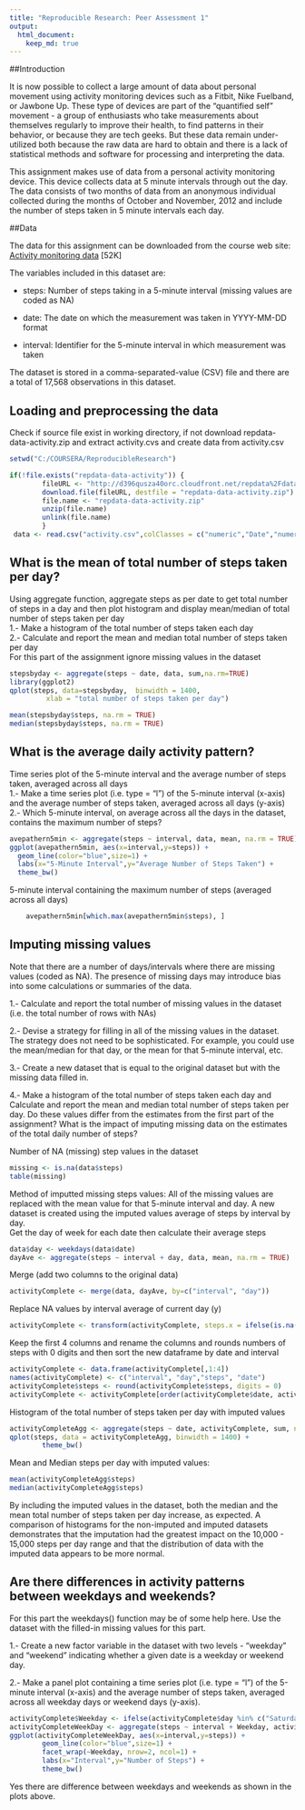 ```yaml
---
title: "Reproducible Research: Peer Assessment 1"
output: 
  html_document:
    keep_md: true
---
```


##Introduction

It is now possible to collect a large amount of data about personal movement using activity monitoring devices such as a Fitbit, Nike Fuelband, or Jawbone Up. These type of devices are part of the "quantified self" movement - a group of enthusiasts who take measurements about themselves regularly to improve their health, to find patterns in their behavior, or because they are tech geeks. But these data remain under-utilized both because the raw data are hard to obtain and there is a lack of statistical methods and software for processing and interpreting the data.

This assignment makes use of data from a personal activity monitoring device. This device collects data at 5 minute intervals through out the day. The data consists of two months of data from an anonymous individual collected during the months of October and November, 2012 and include the number of steps taken in 5 minute intervals each day.

##Data

The data for this assignment can be downloaded from the course web site: [Activity monitoring data](https://d396qusza40orc.cloudfront.net/repdata%2Fdata%2Factivity.zip) [52K]  

The variables included in this dataset are:

- steps: Number of steps taking in a 5-minute interval (missing values are coded as NA)

- date: The date on which the measurement was taken in YYYY-MM-DD format

- interval: Identifier for the 5-minute interval in which measurement was taken

The dataset is stored in a comma-separated-value (CSV) file and there are a total of 17,568 observations in this dataset.


## Loading and preprocessing the data
Check if source file exist in working directory, if not download repdata-data-activity.zip
and extract activity.cvs and create data from activity.csv
```r
setwd("C:/COURSERA/ReproducibleResearch")

if(!file.exists("repdata-data-activity")) {
        fileURL <- "http://d396qusza40orc.cloudfront.net/repdata%2Fdata%2Factivity.zip"
        download.file(fileURL, destfile = "repdata-data-activity.zip")
        file.name <- "repdata-data-activity.zip"
        unzip(file.name)
        unlink(file.name)
        }
 data <- read.csv("activity.csv",colClasses = c("numeric","Date","numeric"))
```

## What is the mean of total number of steps taken per day?
 Using aggregate function,
 aggregate steps as per date to get total number of steps in a day and then plot histogram
 and display mean/median of total number of steps taken per day  
1.- Make a histogram of the total number of steps taken each day  
2.- Calculate and report the mean and median total number of steps taken per day    
For this part of the assignment ignore missing values in the dataset
 
```r
stepsbyday <- aggregate(steps ~ date, data, sum,na.rm=TRUE)
library(ggplot2)
qplot(steps, data=stepsbyday,  binwidth = 1400,
         xlab = "total number of steps taken per day")

mean(stepsbyday$steps, na.rm = TRUE)
median(stepsbyday$steps, na.rm = TRUE)
```



## What is the average daily activity pattern?
Time series plot of the 5-minute interval and the average number of steps taken, 
 averaged across all days  
1.-  Make a time series plot (i.e. type = "l") of the 5-minute interval (x-axis) and the average number of steps taken, averaged across all days (y-axis)  
2.- Which 5-minute interval, on average across all the days in the dataset, contains the maximum number of steps?
```r
avepathern5min <- aggregate(steps ~ interval, data, mean, na.rm = TRUE)
ggplot(avepathern5min, aes(x=interval,y=steps)) + 
  geom_line(color="blue",size=1) +  
  labs(x="5-Minute Interval",y="Average Number of Steps Taken") +
  theme_bw()
```


5-minute interval containing the maximum number of steps (averaged across all days)
```r
    avepathern5min[which.max(avepathern5min$steps), ]
```


## Imputing missing values
Note that there are a number of days/intervals where there are missing values (coded as NA). The presence of missing days may introduce bias into some calculations or summaries of the data.

1.- Calculate and report the total number of missing values in the dataset (i.e. the total number of rows with NAs)

2.- Devise a strategy for filling in all of the missing values in the dataset. The strategy does not need to be sophisticated. For example, you could use the mean/median for that day, or the mean for that 5-minute interval, etc.

3.- Create a new dataset that is equal to the original dataset but with the missing data filled in.

4.- Make a histogram of the total number of steps taken each day and Calculate and report the mean and median total number of steps taken per day. Do these values differ from the estimates from the first part of the assignment? What is the impact of imputing missing data on the estimates of the total daily number of steps?

Number of NA (missing) step values in the dataset
```r
missing <- is.na(data$steps)
table(missing)
```

Method of imputted missing steps values: All of the missing values are replaced with the mean value for that 5-minute interval and day.
A new dataset is created using the imputed values average of steps by interval by day.  
Get the day of week for each date then calculate their average steps
```r
data$day <- weekdays(data$date)
dayAve <- aggregate(steps ~ interval + day, data, mean, na.rm = TRUE) 
```
Merge (add two columns to the original data)
```r
activityComplete <- merge(data, dayAve, by=c("interval", "day"))
```
Replace NA values by interval average of current day (y)
```r
activityComplete <- transform(activityComplete, steps.x = ifelse(is.na(steps.x),steps.y,steps.x))
```
Keep the first 4 columns and rename the columns and rounds numbers of steps with 0 digits and then sort the new dataframe by date and interval
```r
activityComplete <- data.frame(activityComplete[,1:4])
names(activityComplete) <- c("interval", "day","steps", "date")
activityComplete$steps <- round(activityComplete$steps, digits = 0)
activityComplete <- activityComplete[order(activityComplete$date, activityComplete$interval),]
```

Histogram of the total number of steps taken per day with imputed values
```r
activityCompleteAgg <- aggregate(steps ~ date, activityComplete, sum, na.rm = TRUE)
qplot(steps, data = activityCompleteAgg, binwidth = 1400) +
        theme_bw()
```


Mean and Median steps per day with imputed values:
```r
mean(activityCompleteAgg$steps)
median(activityCompleteAgg$steps)
```


By including the imputed values in the dataset, both the median and the mean total number of 
steps taken per day increase, as expected. 
A comparison of histograms for the non-imputed and imputed datasets demonstrates that the 
imputation had the greatest impact on the 10,000 - 15,000 steps per day range and that the 
 distribution of data with the imputed data appears to be more normal.




## Are there differences in activity patterns between weekdays and weekends?
For this part the weekdays() function may be of some help here. Use the dataset with the filled-in missing values for this part.

1.- Create a new factor variable in the dataset with two levels - "weekday" and "weekend" indicating whether a given date is a weekday or weekend day.

2.- Make a panel plot containing a time series plot (i.e. type = "l") of the 5-minute interval (x-axis) and the average number of steps taken, averaged across all weekday days or weekend days (y-axis).
```r
activityComplete$Weekday <- ifelse(activityComplete$day %in% c("Saturday", "Sunday"),"Weekend", "Weekday")
activityCompleteWeekDay <- aggregate(steps ~ interval + Weekday, activityComplete, mean)
ggplot(activityCompleteWeekDay, aes(x=interval,y=steps)) + 
        geom_line(color="blue",size=1) + 
        facet_wrap(~Weekday, nrow=2, ncol=1) + 
        labs(x="Interval",y="Number of Steps") +
        theme_bw()
```
 
 
 Yes there are difference between weekdays and weekends as shown in the plots above.
